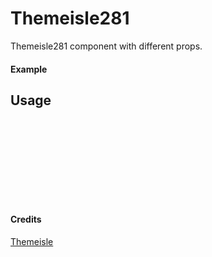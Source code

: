 
<Meta of={Themeisle281} title="Themeisle/Themeisle281" />

# Themeisle281

Themeisle281 component with different props.

#### Example

<Canvas of={Themeisle281.Primary} />

## Usage

```ts
import { Themeisle281 } from "yadl-ui";

const Example = () => {
  return (
      <Themeisle281 />
  );
};

export default Example;
```

#### Credits
[Themeisle](https://themeisle.com/illustrations/)
